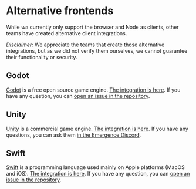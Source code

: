 # Alternative frontends

While _we_ currently only support the browser and Node as clients, other teams have created alternative client integrations.

_Disclaimer:_ We appreciate the teams that create those alternative integrations, but as we did not verify them ourselves, we cannot guarantee their functionality or security.

## Godot

[Godot](https://docs.godotengine.org/en/stable/) is a free open source game engine.
[The integration is here](https://github.com/Digital-Avatars-and-Robotics/MUDxGodot).
If you have any question, you can [open an issue in the repository](https://github.com/Digital-Avatars-and-Robotics/MUDxGodot/issues).

## Unity

[Unity](https://unity.com/) is a commercial game engine. 
[The integration is here](https://github.com/emergenceland/mud-template-unity).
If you have any questions, you can ask them [in the Emergence Discord](https://discord.com/invite/xbqt42vKJ5).

## Swift

[Swift](https://developer.apple.com/swift/) is a programming language used mainly on Apple platforms (MacOS and iOS). 
[The integration is here](https://github.com/Geo-Web-Project/mud-world-base).
If you have any question, you can [open an issue in the repository](https://github.com/Geo-Web-Project/mud-world-base/issues).
